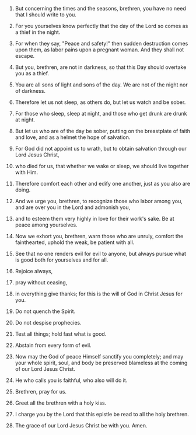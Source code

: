 
1. But concerning the times and the seasons, brethren, you have no need that I should write to you.

2. For you yourselves know perfectly that the day of the Lord so comes as a thief in the night.

3. For when they say, "Peace and safety!" then sudden destruction comes upon them, as labor pains upon a pregnant woman. And they shall not escape.

4. But you, brethren, are not in darkness, so that this Day should overtake you as a thief.

5. You are all sons of light and sons of the day. We are not of the night nor of darkness.

6. Therefore let us not sleep, as others do, but let us watch and be sober.

7. For those who sleep, sleep at night, and those who get drunk are drunk at night.

8. But let us who are of the day be sober, putting on the breastplate of faith and love, and as a helmet the hope of salvation.

9. For God did not appoint us to wrath, but to obtain salvation through our Lord Jesus Christ,

10. who died for us, that whether we wake or sleep, we should live together with Him.

11. Therefore comfort each other and edify one another, just as you also are doing.

12. And we urge you, brethren, to recognize those who labor among you, and are over you in the Lord and admonish you,

13. and to esteem them very highly in love for their work's sake. Be at peace among yourselves.

14. Now we exhort you, brethren, warn those who are unruly, comfort the fainthearted, uphold the weak, be patient with all.

15. See that no one renders evil for evil to anyone, but always pursue what is good both for yourselves and for all.

16. Rejoice always,

17. pray without ceasing,

18. in everything give thanks; for this is the will of God in Christ Jesus for you.

19. Do not quench the Spirit.

20. Do not despise prophecies.

21. Test all things; hold fast what is good.

22. Abstain from every form of evil.

23. Now may the God of peace Himself sanctify you completely; and may your whole spirit, soul, and body be preserved blameless at the coming of our Lord Jesus Christ.

24. He who calls you is faithful, who also will do it.

25. Brethren, pray for us.

26. Greet all the brethren with a holy kiss.

27. I charge you by the Lord that this epistle be read to all the holy brethren.

28. The grace of our Lord Jesus Christ be with you. Amen.


